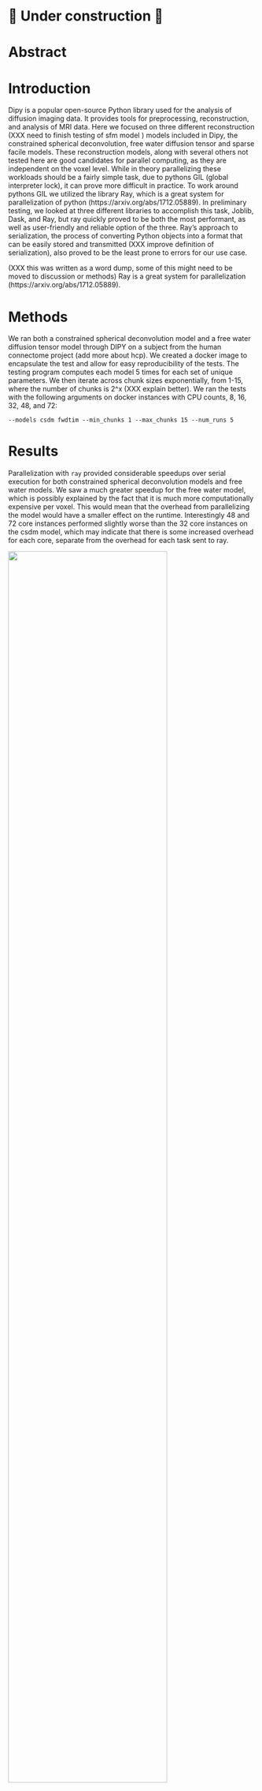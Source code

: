 # 🚧 Under construction 🚧

# Abstract

# Introduction

Dipy is a popular open-source Python library used for the analysis of diffusion imaging data. It provides tools for preprocessing, reconstruction, and analysis of MRI data. Here we focused on three different reconstruction (XXX need to finish testing of sfm model ) models included in Dipy, the constrained spherical deconvolution, free water diffusion tensor and sparse facile models. These reconstruction models, along with several others not tested here are good candidates for parallel computing, as they are independent on the voxel level. While in theory parallelizing these workloads should be a fairly simple task, due to pythons GIL (global interpreter lock), it can prove more difficult in practice. To work around pythons GIL we utilized the library Ray, which is a great system for parallelization of python (https://arxiv.org/abs/1712.05889). In preliminary testing, we looked at three different libraries to accomplish this task, Joblib, Dask, and Ray, but ray quickly proved to be both the most performant, as well as user-friendly and reliable option of the three. Ray's approach to serialization, the process of converting Python objects into a format that can be easily stored and transmitted (XXX improve definition of serialization), also proved to be the least prone to errors for our use case.

(XXX this was written as a word dump, some of this might need to be moved to discussion or methods)
Ray is a great system for parallelization (https://arxiv.org/abs/1712.05889).

# Methods

We ran both a constrained spherical deconvolution model and a free water diffusion tensor model through DIPY on a subject from the human connectome project (add more about hcp). We created a docker image to encapsulate the test and allow for easy reproducibility of the tests. The testing program computes each model 5 times for each set of unique parameters. We then iterate across chunk sizes exponentially, from 1-15, where the number of chunks is 2^x (XXX explain better). We ran the tests with the following arguments on docker instances with CPU counts, 8, 16, 32, 48, and 72:
```
--models csdm fwdtim --min_chunks 1 --max_chunks 15 --num_runs 5
```

# Results

Parallelization with `ray` provided considerable speedups over serial execution for both constrained spherical deconvolution models and free water models. We saw a much greater speedup for the free water model, which is possibly explained by the fact that it is much more computationally expensive per voxel. This would mean that the overhead from parallelizing the model would have a smaller effect on the runtime. Interestingly 48 and 72 core instances performed slightly worse than the 32 core instances on the csdm model, which may indicate that there is some increased overhead for each core, separate from the overhead for each task sent to ray.

![](figures/csdm_speedup.png){width=80% height=80%}
![](figures/fwdtim_speedup.png){width=80% height=80%}

Efficiency decreases as a function of number of CPUs, but is still rather high in many configurations. Efficiency is also considerably higher for the free water tensor model, which is consistent with our expectations given that it is more computationally expensive per voxel and therefore ray overhead would have less effect. The high efficiency of 8 core machines suggests that the most cost-effective configuration for processing may be relatively cheap low core machines.


![](figures/csdm_efficency.png){width=80% height=80%}
![](figures/fwdtim_efficency.png){width=80% height=80%}

We can also look at peak efficiency per core (efficiency at the optimal number of chunks for the given parameters), relative to the number of cores for both models. What's interesting is that we see a very similar relationship between both models, with the fwdti model being higher by almost the same amount for all core counts. This suggests that models such as fwdti that are more computationally expensive per voxel will see better speedups due to the overhead of parallelization being lower relative to the total cost. Interestingly increasing core counts doesn't further increase the benefit of parallelization relative to overhead, which suggests that ray overhead may be very linearly related to the number of cores.

![](figures/efficency_vs_cpus.png)


Ray tends to spill a large amount of data to the disk and does not clean up afterward. This can quickly become problematic when running multiple consecutive models. Within just an hour or two of running, Ray could easily spill over 500gb to disk. We have implemented a quick fix for this within our model as follows:

```python
    if engine == "ray":
        if not has_ray:
            raise ray()

        if clean_spill:
            tmp_dir = tempfile.TemporaryDirectory()

            if not ray.is_initialized():
                ray.init(_system_config={
                    "object_spilling_config": json.dumps(
                        {"type": "filesystem", "params": {"directory_path":
                         tmp_dir.name}},
                    )
                },)

        func = ray.remote(func)
        results = ray.get([func.remote(ii, *func_args, **func_kwargs)
                          for ii in in_list])

        if clean_spill:
            shutil.rmtree(tmp_dir.name)
```

There seems to be an inverse relationship between the computational cost per voxel and the speedup that you get from parallelization. This is why CSD speedup is maximal for 32 cores.

XXX We should try to make a theoretical guesstimate of the cost (in \$) per model with the cost of different machines in mind, making some assumptions about the differences between a 32-core and a 72-core machine. We might still come out ahead using 72 CPU machines, given the cost differential in this kind of calculation.

We have also made a rough approximation of the total cost of computation relative to the number of CPUs. Because all tests were run on a ''c5.18xlarge'' machine, and the docker container was simply limited in its access to cores, This approximation makes the following assumptions to estimate the cost of using smaller machines: It assumes that the only differentiating factor between aws c5 machines' performance is the number of CPUs, which may not be true for several reasons, such as total memory available, memory bandwidth, and single-core performance. With this approximation, we see that cost increases as a function of CPUs. This suggests that using the smallest machine that still computes in a reasonable amount of time is likely the best option.

![](figures/cost_vs_cpus.png){width=80% height=80%}

# Discussion


## Acknowledgments

This work was funded through NIH grant EB027585 (PI: Eleftherios Garyfallidis) and
a grant from the Chan Zuckerberg Initiative Essential Open Source Software program (PI: Serge Koudoro).
